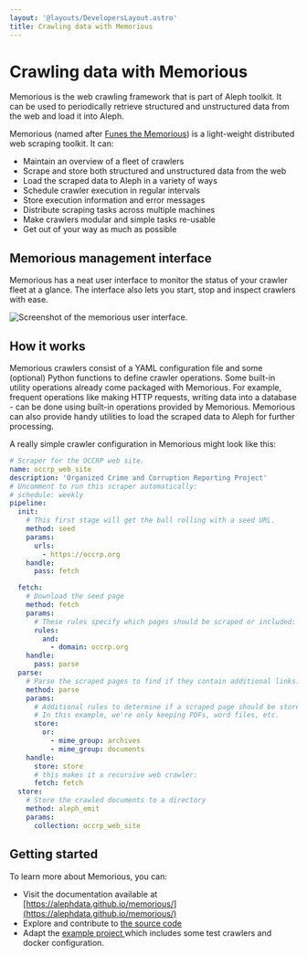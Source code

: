 ```yaml
---
layout: '@layouts/DevelopersLayout.astro'
title: Crawling data with Memorious
---
```


# Crawling data with Memorious

<p class="lead">
  Memorious is the web crawling framework that is part of Aleph toolkit. It can be used to periodically retrieve structured and unstructured data from the web and load it into Aleph.
</p>

Memorious (named after [Funes the Memorious](https://en.wikipedia.org/wiki/Funes_the_Memorious)) is a light-weight distributed web scraping toolkit. It can:

- Maintain an overview of a fleet of crawlers
- Scrape and store both structured and unstructured data from the web
- Load the scraped data to Aleph in a variety of ways
- Schedule crawler execution in regular intervals
- Store execution information and error messages
- Distribute scraping tasks across multiple machines
- Make crawlers modular and simple tasks re-usable
- Get out of your way as much as possible

## Memorious management interface

Memorious has a neat user interface to monitor the status of your crawler fleet at a glance. The interface also lets you start, stop and inspect crawlers with ease.

<Image
  src="/assets/memorious-ui.png"
  alt="Screenshot of the memorious user interface."
/>

## How it works

Memorious crawlers consist of a YAML configuration file and some (optional) Python functions to define crawler operations. Some built-in utility operations already come packaged with Memorious. For example, frequent operations like making HTTP requests, writing data into a database - can be done using built-in operations provided by Memorious. Memorious can also provide handy utilities to load the scraped data to Aleph for further processing.

A really simple crawler configuration in Memorious might look like this:

```yaml
# Scraper for the OCCRP web site.
name: occrp_web_site
description: 'Organized Crime and Corruption Reporting Project'
# Uncomment to run this scraper automatically:
# schedule: weekly
pipeline:
  init:
    # This first stage will get the ball rolling with a seed URL.
    method: seed
    params:
      urls:
        - https://occrp.org
    handle:
      pass: fetch

  fetch:
    # Download the seed page
    method: fetch
    params:
      # These rules specify which pages should be scraped or included:
      rules:
        and:
          - domain: occrp.org
    handle:
      pass: parse
  parse:
    # Parse the scraped pages to find if they contain additional links.
    method: parse
    params:
      # Additional rules to determine if a scraped page should be stored or not.
      # In this example, we're only keeping PDFs, word files, etc.
      store:
        or:
          - mime_group: archives
          - mime_group: documents
    handle:
      store: store
      # this makes it a recursive web crawler:
      fetch: fetch
  store:
    # Store the crawled documents to a directory
    method: aleph_emit
    params:
      collection: occrp_web_site
```

## Getting started

To learn more about Memorious, you can:

- Visit the documentation available at [https://alephdata.github.io/memorious/](https://alephdata.github.io/memorious/)
- Explore and contribute to [the source code](https://github.com/alephdata/visdesktop)
- Adapt the [example project ](https://github.com/alephdata/memorious/tree/master/example)which includes some test crawlers and docker configuration.
